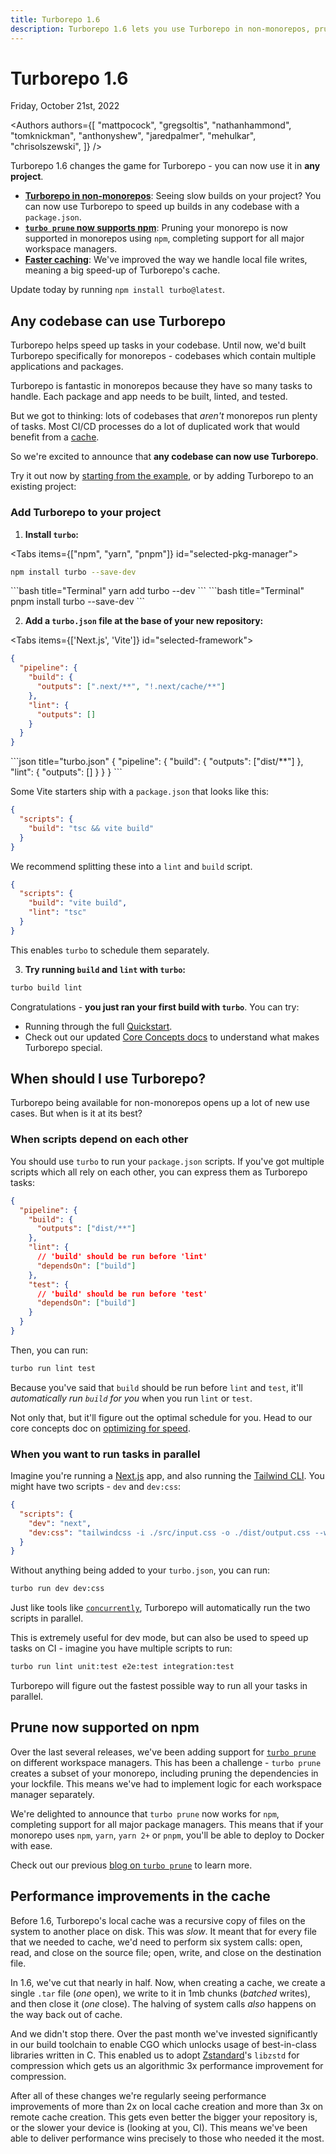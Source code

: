 ```yaml
---
title: Turborepo 1.6
description: Turborepo 1.6 lets you use Turborepo in non-monorepos, prune for npm, and improves cache performance.
---
```




<h1>Turborepo 1.6</h1>


<Date>Friday, October 21st, 2022</Date>

<Authors
  authors={[
    "mattpocock",
    "gregsoltis",
    "nathanhammond",
    "tomknickman",
    "anthonyshew",
    "jaredpalmer",
    "mehulkar",
    "chrisolszewski",
  ]}
/>

Turborepo 1.6 changes the game for Turborepo - you can now use it in **any project**.

- [**Turborepo in non-monorepos**](#any-codebase-can-use-turborepo): Seeing slow builds on your project? You can now use Turborepo to speed up builds in any codebase with a `package.json`.
- [**`turbo prune` now supports npm**](#prune-now-supported-on-npm): Pruning your monorepo is now supported in monorepos using `npm`, completing support for all major workspace managers.
- [**Faster caching**](#performance-improvements-in-the-cache): We've improved the way we handle local file writes, meaning a big speed-up of Turborepo's cache.

Update today by running `npm install turbo@latest`.

## Any codebase can use Turborepo

Turborepo helps speed up tasks in your codebase. Until now, we'd built Turborepo specifically for monorepos - codebases which contain multiple applications and packages.

Turborepo is fantastic in monorepos because they have so many tasks to handle. Each package and app needs to be built, linted, and tested.

But we got to thinking: lots of codebases that _aren't_ monorepos run plenty of tasks. Most CI/CD processes do a lot of duplicated work that would benefit from a [cache](/repo/docs/core-concepts/caching).

So we're excited to announce that **any codebase can now use Turborepo**.

Try it out now by [starting from the example](https://github.com/vercel/turbo/tree/main/examples/non-monorepo), or by adding Turborepo to an existing project:

### Add Turborepo to your project

1. **Install `turbo`:**

<Tabs items={["npm", "yarn", "pnpm"]} id="selected-pkg-manager">
  <Tab value="npm">
  ```bash title="Terminal"
  npm install turbo --save-dev
  ```

  </Tab>
  <Tab value="yarn">
  ```bash title="Terminal"
  yarn add turbo --dev
  ```

   </Tab>
  <Tab value="pnpm">
  ```bash title="Terminal"
   pnpm install turbo --save-dev
   ```

  </Tab>
</Tabs>

2. **Add a `turbo.json` file at the base of your new repository:**

<Tabs items={['Next.js', 'Vite']} id="selected-framework">
  <Tab value="Next.js">
```json title="turbo.json"
{
  "pipeline": {
    "build": {
      "outputs": [".next/**", "!.next/cache/**"]
    },
    "lint": {
      "outputs": []
    }
  }
}
```
  </Tab>
  <Tab value="Vite">
```json title="turbo.json"
{
  "pipeline": {
    "build": {
      "outputs": ["dist/**"]
    },
    "lint": {
      "outputs": []
    }
  }
}
```

Some Vite starters ship with a `package.json` that looks like this:

```json filename="package.json"
{
  "scripts": {
    "build": "tsc && vite build"
  }
}
```

We recommend splitting these into a `lint` and `build` script.

```json filename="package.json"
{
  "scripts": {
    "build": "vite build",
    "lint": "tsc"
  }
}
```

This enables `turbo` to schedule them separately.

  </Tab>
</Tabs>

3. **Try running `build` and `lint` with `turbo`:**

```bash
turbo build lint
```

Congratulations - **you just ran your first build with `turbo`**. You can try:

- Running through the full [Quickstart](/repo/docs).
- Check out our updated [Core Concepts docs](/repo/docs/core-concepts/caching) to understand what makes Turborepo special.

## When should I use Turborepo?

Turborepo being available for non-monorepos opens up a lot of new use cases. But when is it at its best?

### When scripts depend on each other

You should use `turbo` to run your `package.json` scripts. If you've got multiple scripts which all rely on each other, you can express them as Turborepo tasks:

```json filename="turbo.json"
{
  "pipeline": {
    "build": {
      "outputs": ["dist/**"]
    },
    "lint": {
      // 'build' should be run before 'lint'
      "dependsOn": ["build"]
    },
    "test": {
      // 'build' should be run before 'test'
      "dependsOn": ["build"]
    }
  }
}
```

Then, you can run:

```sh
turbo run lint test
```

Because you've said that `build` should be run before `lint` and `test`, it'll _automatically run `build` for you_ when you run `lint` or `test`.

Not only that, but it'll figure out the optimal schedule for you. Head to our core concepts doc on [optimizing for speed](/repo/docs/core-concepts/monorepos/running-tasks#most-tools-dont-optimize-for-speed).

### When you want to run tasks in parallel

Imagine you're running a [Next.js](https://nextjs.org/) app, and also running the [Tailwind CLI](https://tailwindcss.com/docs/installation). You might have two scripts - `dev` and `dev:css`:

```json filename="package.json"
{
  "scripts": {
    "dev": "next",
    "dev:css": "tailwindcss -i ./src/input.css -o ./dist/output.css --watch"
  }
}
```

Without anything being added to your `turbo.json`, you can run:

```sh
turbo run dev dev:css
```

Just like tools like [`concurrently`](https://www.npmjs.com/package/concurrently), Turborepo will automatically run the two scripts in parallel.

This is extremely useful for dev mode, but can also be used to speed up tasks on CI - imagine you have multiple scripts to run:

```sh
turbo run lint unit:test e2e:test integration:test
```

Turborepo will figure out the fastest possible way to run all your tasks in parallel.

## Prune now supported on npm

Over the last several releases, we've been adding support for [`turbo prune`](/repo/docs/reference/command-line-reference/prune) on different workspace managers. This has been a challenge - `turbo prune` creates a subset of your monorepo, including pruning the dependencies in your lockfile. This means we've had to implement logic for each workspace manager separately.

We're delighted to announce that `turbo prune` now works for `npm`, completing support for all major package managers. This means that if your monorepo uses `npm`, `yarn`, `yarn 2+` or `pnpm`, you'll be able to deploy to Docker with ease.

Check out our previous [blog on `turbo prune`](/blog/turbo-0-4-0#experimental-pruned-workspaces) to learn more.

## Performance improvements in the cache

Before 1.6, Turborepo's local cache was a recursive copy of files on the system to another place on disk. This was _slow_. It meant that for every file that we needed to cache, we'd need to perform six system calls: open, read, and close on the source file; open, write, and close on the destination file.

In 1.6, we've cut that nearly in half. Now, when creating a cache, we create a single `.tar` file (_one_ open), we write to it in 1mb chunks (_batched_ writes), and then close it (_one_ close). The halving of system calls _also_ happens on the way back out of cache.

And we didn't stop there. Over the past month we've invested significantly in our build toolchain to enable CGO which unlocks usage of best-in-class libraries written in C. This enabled us to adopt [Zstandard](https://facebook.github.io/zstd/)'s `libzstd` for compression which gets us an algorithmic 3x performance improvement for compression.

After all of these changes we're regularly seeing performance improvements of more than 2x on local cache creation and more than 3x on remote cache creation. This gets even better the bigger your repository is, or the slower your device is (looking at you, CI). This means we've been able to deliver performance wins precisely to those who needed it the most.
